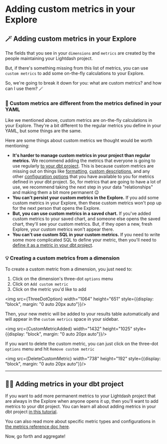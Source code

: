 
# Adding custom metrics in your Explore

## 🪄 Adding custom metrics in your Explore 

The fields that you see in your `dimensions` and `metrics` are created by the people maintaining your Lightdash project. 

But, if there's something missing from this list of metrics, you can use `custom metrics` to add some on-the-fly calculations to your Explore. 

So, we're going to break it down for you: what are custom metrics? and how can I use them? 🪄

### 🥸 Custom metrics are different from the metrics defined in your YAML

Like we mentioned above, custom metrics are on-the-fly calculations in your Explore. They're a bit different to the regular metrics you define in your YAML, but some things are the same. 

Here are some things about custom metrics we thought would be worth mentioning:
- **It's harder to manage custom metrics in your project than regular metrics.** We recommend adding the metrics that everyone is going to use regularly [to your dbt project](#-adding-metrics-in-your-dbt-project). This is because custom metrics are missing out on things like [formatting](/guides/formatting-your-fields), [custom descriptions](https://docs.lightdash.com/references/metrics#adding-your-own-metric-descriptions), and any other [configuration options](https://docs.lightdash.com/references/metrics#metric-configuration) that you have available to you for metrics defined in your dbt project. So, for metrics that are going to have a lot of use, we recommend taking the next step in your data "relationships" and making them a bit more permanent 😉
- **You can't persist your custom metrics in the Explore.** If you add some custom metrics in your Explore, then these custom metrics won't pop up for the next person that opens the Explore. 
- **But, you can use custom metrics in a saved chart.** If you've added custom metrics to your saved chart, and someone else opens the saved chart, they'll see your custom metrics. But, if they open a new, fresh Explore, your custom metrics won't appear there. 
- **You can't use custom SQL in your custom metrics.** If you need to write some more complicated SQL to define your metric, then you'll need to [define it as a metric in your dbt project](#-adding-metrics-in-your-dbt-project).  

### 💡 Creating a custom metrics from a dimension

To create a custom metric from a dimension, you just need to:

1. Click on the dimension's three-dot `options` menu
2. Click on `Add custom metric`
3. Click on the metric you'd like to add

<img src={ThreeDotOption} width="1064" height="651" style={{display: "block", margin: "0 auto 20px auto"}}/>

Then, your new metric will be added to your results table automatically and will appear in the `custom metrics` space in your sidebar.

<img src={CustomMetricAdded} width="1432" height="1025" style={{display: "block", margin: "0 auto 20px auto"}}/>

If you want to delete the custom metric, you can just click on the three-dot `options` menu and hit `Remove custom metric`

<img src={DeleteCustomMetric} width="738" height="192" style={{display: "block", margin: "0 auto 20px auto"}}/>

---

## 👩‍💻 Adding metrics in your dbt project

If you want to add more permanent metrics to your Lightdash project that are always in the Explore when anyone opens it up, then you'll want to add metrics to your dbt project. You can learn all about adding metrics in your dbt project [in this tutorial](https://docs.lightdash.com/get-started/setup-lightdash/add-metrics). 

You can also read more about specific metric types and configurations in [the metrics reference doc here](https://docs.lightdash.com/references/metrics).

Now, go forth and aggregate! 